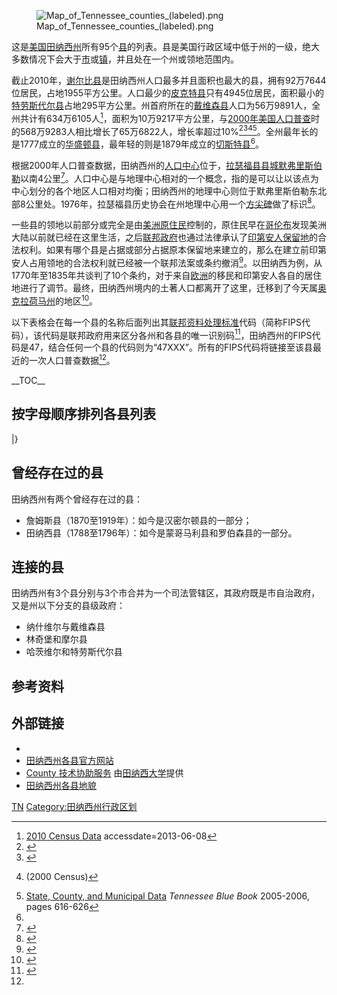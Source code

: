 {{Tennessee clickable map}}
[[File:Map_of_Tennessee_counties_(labeled).png|right]]

这是[[美国|美国]][[田纳西州|田纳西州]]所有95个[[县_(美国)|县]]的列表。县是美国行政区域中低于州的一级，绝大多数情况下会大于[[市|市]]或[[镇|镇]]，并且处在一个州或领地范围内。

截止2010年，[[谢尔比县_(田纳西州)|谢尔比县]]是田纳西州人口最多并且面积也最大的县，拥有92万7644位居民，占地1955平方公里。人口最少的[[皮克特县_(田纳西州)|皮克特县]]只有4945位居民，面积最小的[[特劳斯代尔县|特劳斯代尔县]]占地295平方公里。州首府所在的[[戴维森县_(田纳西州)|戴维森县]]人口为56万9891人，全州共计有634万6105人<ref>[http://www.census.gov/2010census/data/ 2010 Census Data] {{Wayback|url=http://www.census.gov/2010census/data/ |date=20151021183257 }}accessdate=2013-06-08</ref>，面积为10万9217平方公里，与[[2000年美国人口普查|2000年美国人口普查]]时的568万9283人相比增长了65万6822人，增长率超过10%<ref>{{Cite web |url=http://www.census.gov//census2000/states/tn.html |title=Census 2000 Data for the State of Tennessee |accessdate=2013-06-08 |archive-date=2013-05-07 |archive-url=https://web.archive.org/web/20130507093007/http://www.census.gov/census2000/states/tn.html |dead-url=no }}</ref><ref name="NACO">{{cite web|url=http://www.naco.org/Template.cfm?Section=Find_a_County&Template=%2Fcffiles%2Fcounties%2Fstate.cfm&state.cfm&statecode=TN |title=NACo – Find a county |author=National Association of Counties |accessdate=2007-07-22|archiveurl=https://web.archive.org/web/20050410094312/http://www.naco.org/Template.cfm?Section=Find_a_County&Template=%2Fcffiles%2Fcounties%2Fstate.cfm&state.cfm&statecode=TN |archivedate=2005-04-10 }}</ref><ref name="Cen">{{cite web |url=http://quickfacts.census.gov/qfd/maps/tennessee_map.html |title=Tennessee QuickFacts |work=U.S. Census Bureau |accessdate=2007-11-28 |archive-url=https://web.archive.org/web/20071118065351/http://quickfacts.census.gov/qfd/maps/tennessee_map.html |archive-date=2007-11-18 }} (2000 Census)</ref><ref name="BlueBook statistics">[http://state.tn.us/sos/bluebook/05-06/48-data.pdf State, County, and Municipal Data] {{Wayback|url=http://state.tn.us/sos/bluebook/05-06/48-data.pdf |date=20120114000007 }} ''Tennessee Blue Book'' 2005-2006, pages 616-626</ref>。全州最年长的是1777成立的[[华盛顿县_(田纳西州)|华盛顿县]]，最年轻的则是1879年成立的[[切斯特县_(田纳西州)|切斯特县]]<ref name=NACO/>。

根据2000年人口普查数据，田纳西州的[[人口中心|人口中心]]位于{{coord|35.795862|N|86.397772|W|}}，[[拉瑟福县_(田纳西州)|拉瑟福县]][[县城|县城]][[默弗里斯伯勒_(田纳西州)|默弗里斯伯勒]]以南4公里<ref name="CenX">{{cite web |url=http://www.census.gov/geo/www/cenpop/statecenters.txt |title=Population centers of each U.S. state, 2000 |work=census.gov |publisher=United States Census Bureau |accessdate=2013-06-08 |archive-date=2012-12-20 |archive-url=https://web.archive.org/web/20121220032846/http://www.census.gov/geo/www/cenpop/statecenters.txt |dead-url=no }}</ref>。人口中心是与地理中心相对的一个概念，指的是可以让以该点为中心划分的各个地区人口相对均衡；田纳西州的地理中心则位于默弗里斯伯勒东北部8公里处。1976年，拉瑟福县历史协会在州地理中心用一个[[方尖碑|方尖碑]]做了标识<ref name="RuthChamb">{{cite web|url=http://www.rutherfordchamber.org/cvb/visitors/what-to-see/what-to-see-detail.php?PRKey=14 |title=Geographic Center of Tennessee |work=rutherfordchamber.org |publisher=Rutherford County - Chamber of Commerce |accessdate=2008-01-01 |archiveurl=https://web.archive.org/web/20071213222800/http://www.rutherfordchamber.org/cvb/visitors/what-to-see/what-to-see-detail.php?PRKey=14 |archivedate=2007-12-13 |deadurl=yes }}</ref>。

一些县的领地以前部分或完全是由[[美洲原住民|美洲原住民]]控制的，原住民早在[[哥伦布|哥伦布]]发现美洲大陆以前就已经在这里生活，之后[[联邦政府|联邦政府]]也通过法律承认了[[印第安人保留地|印第安人保留地]]的合法权利。如果有哪个县是占据或部分占据原本保留地来建立的，那么在建立前印第安人占用领地的合法权利就已经被一个联邦法案或条约撤消<ref name=FindLaw>{{cite web |url=http://library.findlaw.com/1999/Jan/1/241490.html |title=Indian Lands |work=FindLaw.com |accessdate=2008-01-20 |archive-date=2007-12-30 |archive-url=https://web.archive.org/web/20071230024106/http://library.findlaw.com/1999/Jan/1/241490.html |dead-url=no }}</ref>。以田纳西为例，从1770年至1835年共谈判了10个条约，对于来自[[欧洲|欧洲]]的移民和印第安人各自的居住地进行了调节。最终，田纳西州境内的土著人口都离开了这里，迁移到了今天属[[奥克拉荷马州|奥克拉荷马州]]的地区<ref name=TNencyclopedia>{{cite web |url=http://tennesseeencyclopedia.net/entry.php?rec=1401 |title=Treaties |work=Tennessee Encyclopedia of History and Culture |publisher=University of Tennessee Press |accessdate=2013-06-08 |archive-date=2020-08-03 |archive-url=https://web.archive.org/web/20200803000259/https://tennesseeencyclopedia.net/entries/treaties/ |dead-url=no }}</ref>。

以下表格会在每一个县的名称后面列出其[[联邦资料处理标准|联邦资料处理标准]]代码（简称FIPS代码），该代码是联邦政府用来区分各州和各县的唯一识别码<ref>{{cite web | url=http://www.itl.nist.gov/fipspubs/fip6-4.htm | title=FIPS Publish 6-4 | publisher=National Institute of Standards and Technology | accessdate=2013-06-08 | deadurl=yes | archiveurl=https://web.archive.org/web/20130929074056/http://www.itl.nist.gov/fipspubs/fip6-4.htm | archivedate=2013年9月29日 | df= }}</ref>，田纳西州的FIPS代码是47，结合任何一个县的代码则为“47XXX”。所有的FIPS代码将链接至该县最近的一次人口普查数据<ref name="FIPS"/>。

__TOC__
{{clear}}

==按字母顺序排列各县列表==
<onlyinclude>
{{Countytabletop
| region_width      = 
| fips_ref          =<ref name="FIPS">{{cite web|url= http://www.epa.gov/enviro/html/codes/tn.html|title= EPA County FIPS Code Listing|publisher= EPA|accessdate= 2013-06-08|archive-date= 2004-09-28|archive-url= https://web.archive.org/web/20040928120312/http://www.epa.gov/enviro/html/codes/tn.html|dead-url= no}}</ref>
| region_seat_title = [[县城|县城]]
| region_seat_width = 
| region_seat_ref   =<ref name=NACO/> 
| data2_title       = 建立
| data2_width       =
| data2_ref         =<ref name="NACO"/>
| data3_title       = 起源
| data3_width       = 
| data3_ref         = <ref name="BlueBook names">[http://www.state.tn.us/sos/bluebook/05-06/44-counties.pdf Origins Of Tennessee County Names] {{webarchive|url=https://web.archive.org/web/20100821032357/http://www.state.tn.us/sos/bluebook/05-06/44-counties.pdf |date=2010-08-21}}, ''[[Tennessee_Blue_Book|Tennessee Blue Book]]'' 2005-2006, pages 508-513</ref>
| data4_title       = 词源
| data4_width       = 
| data4_ref         = <ref name="BlueBook names"/>
| data4_unsortable  = yes
| area_ref          =<ref name="USA TODAY">{{cite news|url=https://www.usatoday.com/news/nation/census/default.htm|title=2010 Census Shows Population and Diversity Trends|access-date=2011-03-17|work=USA Today|first1=Judy|last1=Keen|url-status=live|archive-url=https://web.archive.org/web/20110309070907/http://www.usatoday.com/news/nation/census/default.htm|archive-date=2011-03-09}}</ref><ref name="NACO"/>
| data5_title       = 
| data5_width       =
| data5_ref         =
}}
{{Countyrow|Name=安德森县 |N=47 |Num=001 |Seat=克林顿 |Data2=1801 |Data3=诺克斯县和格兰杰县|Data4=田纳西州[[联邦参议员|联邦参议员]]，首任[[美国财政部|美国财政部]]审计长约瑟夫·安德森|Population=75129 |Area=875平方公里 |Map=Map_of_Tennessee_highlighting_Anderson_County.svg}}
{{Countyrow|Name=贝德福县 |N=47 |Num=003 |Seat=谢尔比维尔 |Data2=1807 |Data3=拉瑟福县|Data4=当地一位大地主，[[美国独立战争|美国独立战争]][[军官|军官]]托马斯·贝德福|Population=45058 |Area=1228平方公里 |Map=Map_of_Tennessee_highlighting_Bedford_County.svg}}
{{Countyrow|Name=本顿县 |N=47 |Num=005 |Seat=卡姆登|Data2=1835 |Data3=汉弗莱斯县|Data4=县内早期定居者，克瑞克内战老兵大卫·本顿|Population=16489 |Area=1020平方公里 |Map=Map_of_Tennessee_highlighting_Benton_County.svg}}
{{Countyrow|Name=布莱德索县 |N=47 |Num=007 |Seat=派克维尔|Data2=1807 |Data3=罗恩县和印第安领地 |Data4=安东尼·布莱德索，独立战争士兵、[[测量|测量员]]，索姆奈县早期居民|Population=12876 |Area=1052平方公里 |Map=Map_of_Tennessee_highlighting_Bledsoe_County.svg}}
{{Countyrow|Name=布朗特县|N=47 |Num=009 |Seat=玛丽维尔|Data2=1795 |Data3=诺克斯县|Data4=联邦参议员威廉·布朗特，西部领地州长|Population=123010 |Area=1448平方公里 |Map=Map_of_Tennessee_highlighting_Blount_County.svg}}
{{Countyrow|Name=布拉德利县 |N=47 |Num=011 |Seat=克利夫兰 |Data2=1836 |Data3=印第安领地 |Data4=田纳西州议员爱德华·布拉德利 |Population=98963 |Area=852平方公里 |Map=Map_of_Tennessee_highlighting_Bradley_County.svg}}
{{Countyrow|Name=坎贝尔县 |N=47 |Num=013 |Seat=杰克斯伯勒 |Data2=1806 |Data3=安德森县和克莱本县|Data4=弗吉尼亚市民议院成员亚瑟·坎贝尔，与印第安人订立条约的谈判代表 |Population=40716 |Area=1243平方公里 |Map=Map_of_Tennessee_highlighting_Campbell_County.svg}}
{{Countyrow|Name=坎农县|N=47 |Num=015 |Seat=伍德伯里|Data2=1836 |Data3=拉瑟福县、史密斯县和沃伦县|Data4=田纳西州州长纽顿·坎农|Population=13801 |Area=689平方公里 |Map=Map_of_Tennessee_highlighting_Cannon_County.svg}}
{{Countyrow|Name=卡罗尔县 |N=47 |Num=017 |Seat=亨廷顿 |Data2=1821 |Data3=印第安领地 |Data4=田纳西州州长威廉·卡罗尔|Population=28522 |Area=1551平方公里 |Map=Map_of_Tennessee_highlighting_Carroll_County.svg}}
{{Countyrow|Name=卡特县 |N=47 |Num=019 |Noeat=伊丽莎白顿 |Data2=1796 |Data3=华盛顿县|Data4=美国独立战争兰顿·卡特[[上校|上校]] |Population=57424 |Area=883平方公里 |Map=Map_of_Tennessee_highlighting_Carter_County.svg}}
{{Countyrow|Name=奇特姆县 |N=47 |Num=021 |Seat=阿什兰市 |Data2=1856 |Data3=戴维森县、迪克森县、蒙哥马利县和罗伯森县|Data4=田纳西州议员爱德华·奇特姆. |Population=39105 |Area=785平方公里 |Map=Map_of_Tennessee_highlighting_Cheatham_County.svg}}
{{Countyrow|Name=切斯特县 |N=47 |Num=023 |Seat=亨德森 |Data2=1879 |Data3=哈德曼县、亨德森县、麦克奈里县和麦迪逊县|Data4=田纳西州议员罗伯特·I·切斯特 |Population=17131	|Area=749平方公里 |Map=Map_of_Tennessee_highlighting_Chester_County.svg}}
{{Countyrow|Name=克莱本县 |N=47 |Num=025 |Seat=塔兹维尔 |Data2=1801 |Data3=格兰杰县和霍金斯县|Data4=[[路易斯安纳州|路易斯安纳州]]州长、[[密西西比州|密西西比领地]]州长威廉·C·C·克莱本 |Population=32213|Area=1124平方公里 |Map=Map_of_Tennessee_highlighting_Claiborne_County.svg}}
{{Countyrow|Name=克莱县 |N=47 |Num=027 |Seat=塞莱纳 |Data2=1870 |Data3=杰克逊县和欧弗顿县|Data4=[[联邦众议院议长|联邦众议院议长]]、[[美国国务卿|国务卿]][[亨利·克莱|亨利·克莱]]|Population=7861 |Area=611平方公里 |Map=Map_of_Tennessee_highlighting_Clay_County.svg}}
{{Countyrow|Name=科克县 |N=47 |Num=029 |Seat=纽波特 |Data2=1797 |Data3=杰斐逊县 |Data4=威廉·科克，田纳西州最早的联邦参议员之一 |Population=35662 |Area=1124平方公里 |Map=Map_of_Tennessee_highlighting_Cocke_County.svg}}
{{Countyrow|Name=科菲县 |N=47 |Num=031 |Seat=曼彻斯特 |Data2=1836 |Data3=贝德福县、沃伦县和富兰克林县|Data4=约翰·科菲，[[1812年战争|1812年战争]]老兵，边疆拓宽者|Population=52796 |Area=1111平方公里 |Map=Map_of_Tennessee_highlighting_Coffee_County.svg}}
{{Countyrow|Name=克罗基特县 |N=47 |Num=033 |Seat=阿拉莫 |Data2=1871 |Data3=海伍德县、麦迪逊县、戴尔县和吉布森县 |Data4=[[大卫·克罗基特|大卫·克罗基特]]、[[联邦众议员|联邦众议员]]，[[阿拉摩之战|阿拉摩之战]]英雄 |Population=14586	|Area=686平方公里 |Map=Map_of_Tennessee_highlighting_Crockett_County.svg}}
{{Countyrow|Name=坎伯兰县 |N=47 |Num=035 |Seat=克罗斯维尔 |Data2=1855 |Data3=怀特县、布莱德索县、芬特雷斯县、瑞县、摩根县和普特南县 |Data4=同名山脉 |Population=56053 |Area=1766平方公里 |Map=Map_of_Tennessee_highlighting_Cumberland_County.svg}}
{{Countyrow|Name=戴维森县 |N=47 |Num=037 |Seat=纳什维尔 |Data2=1783 |Data3=[[北卡罗莱纳州|北卡罗莱纳州]]的一部分 |Data4=威廉·李·戴维森，[[美国独立战争|美国独立战争]]北卡罗莱纳[[准将|准将]] |Population=626681 |Area=1300平方公里 |Map=Map_of_Tennessee_highlighting_Davidson_County.svg}}
{{Countyrow|Name=迪凯特县 |N=47 |Num=039 |Seat=迪凯特维尔 |Data2=1845 |Data3=佩里县 |Data4=1812年战争英雄，[[美国海军|美国海军]]军官史蒂芬·迪凯特 |Population=11757 |Area=862平方公里 |Map=Map_of_Tennessee_highlighting_Decatur_County.svg}}
{{Countyrow|Name=迪卡尔布县 |N=47 |Num=041 |Seat=史密斯维尔 |Data2=1837 |Data3=富兰克林县、坎农县、杰克逊县和怀特县|Data4=[[美国独立战争|美国独立战争]][[大陆军|大陆军]][[少将|少将]]约翰·迪卡尔布 |Population=18723 |Area=787平方公里 |Map=Map_of_Tennessee_highlighting_DeKalb_County.svg}}
{{Countyrow|Name=迪克森县 |N=47 |Num=043 |Seat=夏洛特 |Data2=1803 |Data3=蒙哥马利县和罗伯森县|Data4=[[联邦众议员|联邦众议员]]威廉·迪克森|Population=49666 |Area=1269平方公里 |Map=Map_of_Tennessee_highlighting_Dickson_County.svg}}
{{Countyrow|Name=戴尔县 |N=47 |Num=045 |Seat=戴尔斯堡 |Data2=1823 |Data3=印第安领地 |Data4=田纳西州议员罗伯特·亨瑞·戴尔 |Population=38335	 |Area=1321平方公里 |Map=Map_of_Tennessee_highlighting_Dyer_County.svg}}
{{Countyrow|Name=费耶特县 |N=47 |Num=047 |Seat=萨默维尔 |Data2=1824 |Data3=印第安领地 |Data4=[[拉法耶特侯爵|拉法耶特侯爵]]，美国独立战争将军 |Population=38412 |Area=1826平方公里 |Map=Map_of_Tennessee_highlighting_Fayette_County.svg}}
{{Countyrow|Name=芬特雷斯县 |N=47 |Num=049 |Seat=詹姆斯敦 |Data2=1823 |Data3=摩根县、欧弗顿县和怀特县|Data4=田纳西州议员詹姆斯·芬特雷斯 |Population=17959 |Area=1292平方公里 |Map=Map_of_Tennessee_highlighting_Fentress_County.svg}}
{{Countyrow|Name=富兰克林县 |N=47 |Num=051 |Seat=温彻斯特 |Data2=1807 |Data3=拉瑟福县和印第安领地 |Data4=[[美国国父|美国国父]][[本杰明·富兰克林|本杰明·富兰克林]]|Population=41052|Area=1432平方公里 |Map=Map_of_Tennessee_highlighting_Franklin_County.svg}}
{{Countyrow|Name=吉布森县 |N=47 |Num=053 |Seat=特伦顿 |Data2=1823 |Data3=印第安领地 |Data4=约翰·H·吉布森，纳奇兹远征成员 |Population=49683 |Area=1562平方公里 |Map=Map_of_Tennessee_highlighting_Gibson_County.svg}}
{{Countyrow|Name=贾尔斯县 |N=47 |Num=055 |Seat=普瓦斯基 |Data2=1809 |Data3=印第安领地 |Data4=联邦参议员、[[弗吉尼亚州|弗吉尼亚州]]州长威廉·布兰奇·贾尔斯<small>(1762–1830)</small>. |Population=29485 |Area=1582平方公里 |Map=Map_of_Tennessee_highlighting_Giles_County.svg}}
{{Countyrow|Name=格兰杰县|N=47 |Num=057 |Seat=拉特利奇 |Data2=1796 |Data3=霍金斯县和诺克斯县 |Data4=玛丽·格兰杰·布朗特，[[美国宪法签署人列表|美国宪法签署人]]威廉·布朗特的妻子，也是之后成为田纳西州的西南领地第一夫人|Population=22657 |Area=725平方公里 |Map=Map_of_Tennessee_highlighting_Grainger_County.svg}}
{{Countyrow|Name=格林县 |N=47 |Num=059 |Seat=格林维尔 |Data2=1783 |Data3=华盛顿县 |Data4=美国独立战争将军内森尼尔·格林 |Population=68831 |Area=1611平方公里 |Map=Map_of_Tennessee_highlighting_Greene_County.svg}}
{{Countyrow|Name=格兰迪县 |N=47 |Num=061 |Seat=阿尔塔蒙特 |Data2=1844 |Data3=科菲县、沃伦县和富兰克林县 |Data4=[[联邦司法部长|联邦司法部长]][[费利克斯·格兰迪|费利克斯·格兰迪]] |Population=13703 |Area=935平方公里 |Map=Map_of_Tennessee_highlighting_Grundy_County.svg}}
{{Countyrow|Name=汉布伦县 |N=47 |Num=063 |Seat=莫里斯敦 |Data2=1870 |Data3=杰斐逊县、格兰杰县和格林县|Data4=以一位早期居民姓氏命名 |Population=62544|Area=417平方公里 |Map=Map_of_Tennessee_highlighting_Hamblen_County.svg}}
{{Countyrow|Name=汉密尔顿县 |N=47 |Num=065 |Seat=查塔努加 |Data2=1819 |Data3=瑞县和印第安领地 |Data4=[[美国国父|美国国父]]，首任[[美国财政部长|美国财政部长]][[亚历山大·汉密尔顿|亚历山大·汉密尔顿]] |Population=336463 |Area=1406平方公里 |Map=Map_of_Tennessee_highlighting_Hamilton_County.svg}}
{{Countyrow|Name=汉考克县 |N=47 |Num=067 |Seat=斯尼德维尔 |Data2=1844 |Data3=霍金斯县和克莱本县 |Data4=[[大陆会议|大陆会议]]主席[[约翰·汉考克|约翰·汉考克]] |Population=6819 |Area=575平方公里 |Map=Map_of_Tennessee_highlighting_Hancock_County.svg}}
{{Countyrow|Name=哈德曼县 |N=47 |Num=069 |Seat=玻利瓦尔 |Data2=1823 |Data3=哈丁县和印第安领地 |Data4=1812年战争老兵，[[德克萨斯共和国|德克萨斯共和国]]议员托马斯·琼斯·哈德曼县 |Population=27253 |Area=1730平方公里 |Map=Map_of_Tennessee_highlighting_Hardeman_County.svg}}
{{Countyrow|Name=哈丁县 |N=47 |Num=071 |Seat=萨凡纳 |Data2=1819 |Data3=印第安领地 |Data4=西南领地议员约瑟夫·哈丁 |Population=26026 |Area=1497平方公里 |Map=Map_of_Tennessee_highlighting_Hardin_County.svg}}
{{Countyrow|Name=霍金斯县 |N=47 |Num=073 |Seat=罗杰斯维尔 |Data2=1786 |Data3=沙利文县 |Data4=联邦参议员本杰明·霍金斯 |Population=56833 |Area=1261平方公里 |Map=Map_of_Tennessee_highlighting_Hawkins_County.svg}}
{{Countyrow|Name=海伍德县 |N=47 |Num=075 |Seat=布朗斯维尔 |Data2=1823 |Data3=印第安领地 |Data4=被称为“田纳西历史之父”的法官约翰·海伍德 |Population=18787 |Area=1380平方公里 |Map=Map_of_Tennessee_highlighting_Haywood_County.svg}}
{{Countyrow|Name=亨德森县 |N=47 |Num=077 |Seat=莱克星顿 |Data2=1821 |Data3=印第安领地 |Data4=1812年战争军官詹姆斯·亨德森 |Population=27769 |Area=1347平方公里 |Map=Map_of_Tennessee_highlighting_Henderson_County.svg}}
{{Countyrow|Name=亨利县 |N=47 |Num=079 |Seat=巴黎 |Data2=1821 |Data3=印第安领地 |Data4=开国元勋，[[维吉尼亚州|维吉尼亚州]]州长[[帕特里克·亨利|帕特里克·亨利]] |Population=32330 |Area=1456平方公里 |Map=Map_of_Tennessee_highlighting_Henry_County.svg}}
{{Countyrow|Name=希克曼县 |N=47 |Num=081 |Seat=森特维尔 |Data2=1807 |Data3=迪克森县 |Data4=艾德温·希克曼，一位被美洲原住民所杀的长枪猎人 |Population=24690 |Area=1588平方公里 |Map=Map_of_Tennessee_highlighting_Hickman_County.svg}}
{{Countyrow|Name=休斯敦县 |N=47 |Num=083 |Seat=艾琳 |Data2=1871 |Data3=迪克森县、汉弗莱斯县、蒙哥马利县和斯图尔特县 |Data4=[[山姆·休斯敦|山姆·休斯敦]]，田纳西州长和联邦众议员，德克萨斯共和国总统、德克萨斯州长、联邦参议员 |Population=8426 |Area=518平方公里 |Map=Map_of_Tennessee_highlighting_Houston_County.svg}}
{{Countyrow|Name=汉弗莱斯县 |N=47 |Num=085 |Seat=韦弗利 |Data2=1809 |Data3=斯图尔特县 |Data4=[[联邦众议员|联邦众议员]]帕里·韦恩·汉弗莱斯 |Population=18538 |Area=1378平方公里 |Map=Map_of_Tennessee_highlighting_Humphreys_County.svg}}
{{Countyrow|Name=杰克逊县 |N=47 |Num=087 |Seat=盖恩斯伯勒 |Data2=1801 |Data3=史密斯县和印第安领地 |Data4=[[美国总统|美国总统]][[安德鲁·杰克逊|安德鲁·杰克逊]] |Population=11638 |Area=800平方公里 |Map=Map_of_Tennessee_highlighting_Jackson_County.svg}}
{{Countyrow|Name=杰弗逊县 |N=47 |Num=089 |Seat=丹德里奇 |Data2=1792 |Data3=格林县和霍金斯县|Data4=开国元勋、美国总统[[托马斯·杰弗逊|托马斯·杰弗逊]] |Population=51407|Area=710平方公里 |Map=Map_of_Tennessee_highlighting_Jefferson_County.svg}}
{{Countyrow|Name=约翰逊县 |N=47 |Num=091 |Seat=芒廷城 |Data2=1836 |Data3=卡特县|Data4=卡特县早期居民托马斯·约翰逊 |Population=18244 |Area=774平方公里 |Map=Map_of_Tennessee_highlighting_Johnson_County.svg}}
{{Countyrow|Name=诺克斯县 |N=47 |Num=093 |Seat=诺克斯维尔 |Data2=1792 |Data3=格林县和霍金斯县 |Data4=[[亨利·诺克斯|亨利·诺克斯]]，首任[[美国战争部长|美国战争部长]] |Population=432226|Area=1318平方公里 |Map=Map_of_Tennessee_highlighting_Knox_County.svg}}
{{Countyrow|Name=莱克县 |N=47 |Num=095 |Seat=蒂普顿维尔 |Data2=1870 |Data3=奥拜恩县 |Data4=里尔富特湖（湖的英文与县名一样是Lake） |Population=7832 |Area=422平方公里 |Map=Map_of_Tennessee_highlighting_Lake_County.svg}}
{{Countyrow|Name=劳德代尔县 |N=47 |Num=097 |Seat=里普利 |Data2=1835 |Data3=海伍德县、戴尔县和蒂普顿县 |Data4=在1812年战争中牺牲的詹姆斯·劳德代尔 |Population=27815	 |Area=1217平方公里 |Map=Map_of_Tennessee_highlighting_Lauderdale_County.svg}}
{{Countyrow|Name=劳伦斯县 |N=47 |Num=099 |Seat=劳伦斯伯格 |Data2=1817 |Data3=希克曼县和印第安领地 |Data4=1812年战争英雄，美国海军军官詹姆斯·劳伦斯 |Population=41869|Area=1598平方公里 |Map=Map_of_Tennessee_highlighting_Lawrence_County.svg}}
{{Countyrow|Name=刘易斯县 |N=47 |Num=101 |Seat=霍恩沃尔德 |Data2=1843 |Data3=希克曼县、劳伦斯县、韦恩县和摩利县 |Data4=美国西部的探险家[[梅里韦瑟·刘易斯|梅里韦瑟·刘易斯]] |Population=12161 |Area=730平方公里 |Map=Map_of_Tennessee_highlighting_Lewis_County.svg}}
{{Countyrow|Name=林肯县 |N=47 |Num=103 |Seat=费耶特维尔 |Data2=1809 |Data3=贝德福县 |Data4=美国战争部长本杰明·林肯 |Population=33361 |Area=1476平方公里 |Map=Map_of_Tennessee_highlighting_Lincoln_County.svg}}
{{Countyrow|Name=劳登县 |N=47 |Num=105 |Seat=劳登 |Data2=1870 |Data3=罗恩县、门罗县、布朗特县和麦克明县 |Data4=[[法国-印第安人战争|法国-印第安人战争]]中的英美军队将军，第4世劳登伯爵约翰·坎贝尔 |Population=48556|Area=593平方公里 |Map=Map_of_Tennessee_highlighting_Loudon_County.svg}}
{{Countyrow|Name=梅肯县 |N=47 |Num=111 |Seat=拉法叶 |Data2=1842 |Data3=史密斯县和索姆奈县|Data4=联邦参议员内森尼尔·梅肯 |Population=22248|Area=795平方公里 |Map=Map_of_Tennessee_highlighting_Macon_County.svg}}
{{Countyrow|Name=麦迪逊县 |N=47 |Num=113 |Seat=杰克逊县 |Data2=1821 |Data3=印第安领地 |Data4=[[美国宪法|美国宪法]]之父，美国总统[[詹姆斯·麦迪逊|詹姆斯·麦迪逊]] |Population=98294 |Area=1443平方公里 |Map=Map_of_Tennessee_highlighting_Madison_County.svg}}
{{Countyrow|Name=马里昂县 |N=47 |Num=115 |Seat=贾斯帕 |Data2=1817 |Data3=印第安领地 |Data4=弗朗西斯·马里昂，美国独立战争[[军官|军官]] |Population=28237 |Area=1295平方公里 |Map=Map_of_Tennessee_highlighting_Marion_County.svg}}
{{Countyrow|Name=马歇尔县 |N=47 |Num=117 |Seat=刘易斯堡 |Data2=1836 |Data3=贾尔斯县、贝德福县、林肯县和摩利县 |Data4=[[美国首席大法官|美国首席大法官]][[约翰·马歇尔|约翰·马歇尔]] |Population=30617|Area=971平方公里 |Map=Map_of_Tennessee_highlighting_Marshall_County.svg}}
{{Countyrow|Name=摩利县 |N=47 |Num=119 |Seat=哥伦比亚 |Data2=1807 |Data3=威廉森县和印第安领地 |Data4=田纳西州议员亚伯兰·波因德克斯特·摩利 |Population=80956|Area=1588平方公里 |Map=Map_of_Tennessee_highlighting_Maury_County.svg}}
{{Countyrow|Name=麦克明县 |N=47 |Num=107 |Seat=阿森斯 |Data2=1819 |Data3=印第安领地 |Data4=田纳西州州长约瑟夫·麦克明 |Population=52266|Area=1114平方公里 |Map=Map_of_Tennessee_highlighting_McMinn_County.svg}}
{{Countyrow|Name=麦克奈里县 |N=47 |Num=109 |Seat=塞尔莫 |Data2=1823 |Data3=哈丁县 |Data4=美国田纳西联邦地区法院法官约翰·麦克奈里 |Population=26075 |Area=1450平方公里 |Map=Map_of_Tennessee_highlighting_McNairy_County.svg}}
{{Countyrow|Name=梅格斯县 |N=47 |Num=121 |Seat=迪凯特 |Data2=1836 |Data3=瑞县 |Data4=大陆军[[上校|上校]]老瑞腾·J·梅格斯 |Population=11753 |Area=505平方公里 |Map=Map_of_Tennessee_highlighting_Meigs_County.svg}}
{{Countyrow|Name=门罗县 |N=47 |Num=123 |Seat=麦迪逊维尔 |Data2=1819 |Data3=印第安领地 |Data4=美国总统[[詹姆斯·门罗|詹姆斯·门罗]] |Population=44519|Area=1645平方公里 |Map=Map_of_Tennessee_highlighting_Monroe_County.svg}}
{{Countyrow|Name=蒙哥马利县 |N=47 |Num=125 |Seat=克拉克斯维尔 |Data2=1796 |Data3=田纳西县 |Data4=约翰·蒙哥马利，尼加杰克远征领队 |Population=172331|Area=1396平方公里 |Map=Map_of_Tennessee_highlighting_Montgomery_County.svg}}
{{Countyrow|Name=摩尔县 |N=47 |Num=127 |Seat=林奇堡 |Data2=1871 |Data3=贝德福县、林肯县和富兰克林县 |Data4=田纳西州议员威廉·摩尔 |Population=6362|Area=334平方公里 |Map=Map_of_Tennessee_highlighting_Moore_County.svg}}
{{Countyrow|Name=摩根县 |N=47 |Num=129 |Seat=瓦特堡 |Data2=1817 |Data3=安德森县和罗恩县|Data4=美国独立战争军官丹尼尔·摩根县 |Population=21987|Area=1352平方公里 |Map=Map_of_Tennessee_highlighting_Morgan_County.svg}}
{{Countyrow|Name=奥拜恩县 |N=47 |Num=131 |Seat=尤宁城 |Data2=1823 |Data3=印第安领地 |Data4=同名河流 |Population=31807 |Area=1412平方公里 |Map=Map_of_Tennessee_highlighting_Obion_County.svg}}
{{Countyrow|Name=欧弗顿县 |N=47 |Num=133 |Seat=利文斯顿 |Data2=1806 |Data3=杰克逊县和印第安领地 |Data4=田纳西州高等法院法官约翰·欧弗顿 |Population=22083 |Area=1121平方公里 |Map=Map_of_Tennessee_highlighting_Overton_County.svg}}
{{Countyrow|Name=佩里县 |N=47 |Num=135 |Seat=林登 |Data2=1819 |Data3=汉弗莱斯县和希克曼县|Data4=1812年战争英雄和美国海军军官[[奥利弗·哈泽德·佩里|奥利弗·哈泽德·佩里]] |Population=7915 |Area=1075平方公里 |Map=Map_of_Tennessee_highlighting_Perry_County.svg}}
{{Countyrow|Name=皮克特县 |N=47 |Num=137 |Seat=伯兹敦 |Data2=1879 |Data3=芬特雷斯县和欧弗顿县 |Data4=田纳西州议员霍维尔·L·皮克特 |Population=5077|Area=422平方公里 |Map=Map_of_Tennessee_highlighting_Pickett_County.svg}}
{{Countyrow|Name=波尔克县 |N=47 |Num=139 |Seat=本顿 |Data2=1839 |Data3=麦克明县和布拉德利县 |Data4=美国总统[[詹姆斯·L·波尔克|詹姆斯·L·波尔克]] |Population=16825 |Area=1127平方公里 |Map=Map_of_Tennessee_highlighting_Polk_County.svg}}
{{Countyrow|Name=普特南县 |N=47 |Num=141 |Seat=库克威尔 |Data2=1854 |Data3=芬特雷斯县、杰克逊县、史密斯县、怀特县和欧弗顿县 |Data4=美国独立战争军官艾斯列尔·普特南 |Population=72321|Area=1039平方公里 |Map=Map_of_Tennessee_highlighting_Putnam_County.svg}}
{{Countyrow|Name=瑞县 |N=47 |Num=143 |Seat=代顿 |Data2=1807 |Data3=罗恩县 |Data4=联邦众议员约翰·瑞 |Population=31809|Area=818平方公里 |Map=Map_of_Tennessee_highlighting_Rhea_County.svg}}
{{Countyrow|Name=罗恩县 |N=47 |Num=145 |Seat=金斯顿 |Data2=1801 |Data3=诺克斯县和印第安领地 |Data4=西纳西州长阿奇博尔德·罗恩 |Population=54181 |Area=935平方公里 |Map=Map_of_Tennessee_highlighting_Roane_County.svg}}
{{Countyrow|Name=罗伯森县 |N=47 |Num=147 |Seat=斯普林菲尔德 |Data2=1796 |Data3=田纳西县和索姆奈县 |Data4=田纳西州议员詹姆斯·罗伯森县 |Population=66283|Area=1235平方公里 |Map=Map_of_Tennessee_highlighting_Robertson_County.svg}}
{{Countyrow|Name=拉瑟福县 |N=47 |Num=149 |Seat=默弗里斯伯勒 |Data2=1803 |Data3=戴维森县、威廉森县和威尔森县 |Data4=美国独立战争军官，[[北卡罗莱纳州|北卡罗莱纳州]]政治领袖格里菲斯·拉瑟福 |Population=262604|Area=1603平方公里 |Map=Map_of_Tennessee_highlighting_Rutherford_County.svg}}
{{Countyrow|Name=斯科特县 |N=47 |Num=151 |Seat=亨茨维尔 |Data2=1849 |Data3=安德森县、坎贝尔县、芬特雷斯县和摩根县 |Data4=经历过[[美墨战争|美墨战争]]、1812年战争、[[美国内战|美国内战]]的美国陆军中将[[温菲尔德·斯科特|温菲尔德·斯科特]] |Population=22228|Area=1378平方公里 |Map=Map_of_Tennessee_highlighting_Scott_County.svg}}
{{Countyrow|Name=塞夸奇县 |N=47 |Num=153 |Seat=邓拉普 |Data2=1857 |Data3=汉密尔顿县、马里昂县和沃伦县 |Data4=美洲原住民[[切罗基语|切罗基语]]，含义不确定 |Population=14112|Area=689平方公里 |Map=Map_of_Tennessee_highlighting_Sequatchie_County.svg}}
{{Countyrow|Name=塞维尔县 |N=47 |Num=155 |Seat=塞维尔维尔 |Data2=1794 |Data3=杰斐逊县 |Data4=首位田纳西州州长约翰·塞维尔 |Population=89889|Area=1533平方公里 |Map=Map_of_Tennessee_highlighting_Sevier_County.svg}}
{{Countyrow|Name=谢尔比县 |N=47 |Num=157 |Seat=孟菲斯 |Data2=1819 |Data3=从美洲原住民[[奇克索人|奇克索人]]中收购的领地<ref name=TNencTipton>{{cite |url=http://tennesseeencyclopedia.net/entry.php?rec=1387 |title=Tipton County |work=Tennessee Encyclopedia of History and Culture |publisher=University of Tennessee Press |author=Angela Wallace Finley |accessdate=2013-06-09 |archive-date=2017-11-07 |archive-url=https://web.archive.org/web/20171107032117/http://tennesseeencyclopedia.net/entry.php?rec=1387 |dead-url=no }}</ref>|Data4=第一和第五任[[肯塔基州|肯塔基州]]州长[[艾萨克·谢尔比|艾萨克·谢尔比]]，打过1812年战争和美国独立战争 |Population=927644|Area=1955平方公里 |Map=Map_of_Tennessee_highlighting_Shelby_County.svg}}
{{Countyrow|Name=史密斯县 |N=47 |Num=159 |Seat=迦太基 |Data2=1799 |Data3=索姆奈县和印第安领地 |Data4=美国独立战争军官、联邦参议员丹尼尔·史密斯 |Population=19166 |Area=813平方公里 |Map=Map_of_Tennessee_highlighting_Smith_County.svg}}
{{Countyrow|Name=斯图尔特县 |N=47 |Num=161 |Seat=多佛 |Data2=1803 |Data3=蒙哥马利县 |Data4= 田纳西州议员，[[密西西比州|密西西比领地]]副州长邓肯·斯图尔特 |Population=13324|Area=1186平方公里 |Map=Map_of_Tennessee_highlighting_Stewart_County.svg}}
{{Countyrow|Name=沙利文县 |N=47 |Num=163 |Seat=布朗特维尔 |Data2=1779 |Data3=华盛顿县 |Data4=[[新罕布什尔州|新罕布什尔州]]州长[[约翰·沙利文|约翰·沙利文]] |Population=156823 |Area=1070平方公里 |Map=Map_of_Tennessee_highlighting_Sullivan_County.svg}}
{{Countyrow|Name=索姆奈县 |N=47 |Num=165 |Seat=加勒廷 |Data2=1786 |Data3=戴维森县 |Data4=美国独立战争大陆军准将杰思罗·索姆奈 |Population=160645|Area=1370平方公里 |Map=Map_of_Tennessee_highlighting_Sumner_County.svg}}
{{Countyrow|Name=蒂普顿县 |N=47 |Num=167 |Seat=科文顿 |Data2=1823 |Data3=谢尔比县（原是印第安领地）<ref name=TNencTipton/> |Data4=雅各布·科文顿，他于1791年在与美洲原住民一场有关[[西北领地|西北领地]]的冲突中被杀<ref name=TNencTipton/> |Population=61081|Area=1189平方公里 |Map=Map_of_Tennessee_highlighting_Tipton_County.svg}}
{{Countyrow|Name=特劳斯代尔县 |N=47 |Num=169 |Seat=哈茨维尔 |Data2=1870 |Data3=威尔森县、梅肯县、史密斯县和索姆奈县 |Data4=威廉·特劳斯代尔，田纳西州州长，州参议员，美国驻[[巴西|巴西]][[大使|大使]]，[[美墨战争|美墨战争]]士兵和军官 |Population=7870|Area=295平方公里 |Map=Map_of_Tennessee_highlighting_Trousdale_County.svg}}
{{Countyrow|Name=尤尼科伊县 |N=47 |Num=171 |Seat=欧文 |Data2=1875 |Data3=华盛顿县和卡特县 |Data4=美洲原住民指[[阿巴拉契亚山脉|阿巴拉契亚山脉]]的词，意思可能是“白色”或“浓雾环绕” |Population=18313|Area=482平方公里 |Map=Map_of_Tennessee_highlighting_Unicoi_County.svg}}
{{Countyrow|Name=尤宁县 |N=47 |Num=173 |Seat=梅纳德维尔 |Data2=1850 |Data3=格兰杰县、克莱本县、坎贝尔县、安德森县和诺克斯县 |Data4=5个县各让出部分土地组成新县来纪念对内战[[北军|北方联邦]]的支持，县名原文Union意为联盟|Population=19109|Area=580平方公里 |Map=Map_of_Tennessee_highlighting_Union_County.svg}}
{{Countyrow|Name=范布伦县 |N=47 |Num=175 |Seat=斯宾塞 |Data2=1840 |Data3=沃伦县和怀特县 |Data4=美国总统[[马丁·范布伦|马丁·范布伦]] |Population=5548 |Area=640平方公里 |Map=Map_of_Tennessee_highlighting_Van_Buren_County.svg}}
{{Countyrow|Name=沃伦县 |N=47 |Num=177 |Seat=麦克明维尔 |Data2=1807 |Data3=怀特县、杰克逊县、史密斯县和印第安领地 |Data4=美国独立战争军官[[约瑟夫·沃伦|约瑟夫·沃伦]] |Population=39839 |Area=1121平方公里 |Map=Map_of_Tennessee_highlighting_Warren_County.svg}}
{{Countyrow|Name=华盛顿县 |N=47 |Num=179 |Seat=琼斯伯勒 |Data2=1777 |Data3=北卡罗莱纳州的一部分 |Data4=美国国父[[乔治·华盛顿|乔治·华盛顿]] |Population=122979|Area=844平方公里 |Map=Map_of_Tennessee_highlighting_Washington_County.svg}}
{{Countyrow|Name=韦恩县 |N=47 |Num=181 |Seat=韦恩斯伯勒 |Data2=1817 |Data3=希克曼县 |Data4=美国独立战争将军安东尼·韦恩 |Population=17021|Area=1901平方公里 |Map=Map_of_Tennessee_highlighting_Wayne_County.svg}}
{{Countyrow|Name=威克莱县 |N=47 |Num=183 |Seat=德勒斯登 |Data2=1823 |Data3=印第安领地 |Data4=联邦众议员罗伯特·威克莱 |Population=35021|Area=1502平方公里 |Map=Map_of_Tennessee_highlighting_Weakley_County.svg}}
{{Countyrow|Name=怀特县 |N=47 |Num=185 |Seat=斯巴达 |Data2=1806 |Data3=杰克逊县和史密斯县 |Data4=县内首位[[欧洲|欧洲]]移民约翰·怀特，也是美国独立战争士兵 |Population=25841 |Area=976平方公里 |Map=Map_of_Tennessee_highlighting_White_County.svg}}
{{Countyrow|Name=威廉森县 |N=47 |Num=187 |Seat=富兰克林 |Data2=1799 |Data3=戴维森县 |Data4=联邦众议员休·威廉森县 |Population=183182|Area=1507平方公里 |Map=Map_of_Tennessee_highlighting_Williamson_County.svg}}
{{Countyrow|Name=威尔逊县 |N=47 |Num=189 |Seat=莱巴嫩 |Data2=1799 |Data3=索姆奈县 |Data4=北卡罗莱纳和西南领地议员 |Population=113993|Area=1479平方公里 |Map=Map_of_Tennessee_highlighting_Williamson_County.svg}}
|}

== 曾经存在过的县 ==
田纳西州有两个曾经存在过的县：
*詹姆斯县（1870至1919年）：如今是汉密尔顿县的一部分；
*田纳西县（1788至1796年）：如今是蒙哥马利县和罗伯森县的一部分。

== 连接的县 ==
田纳西州有3个县分别与3个市合并为一个司法管辖区，其政府既是市自治政府，又是州以下分支的县级政府：
* 纳什维尔与戴维森县
* 林奇堡和摩尔县
* 哈茨维尔和特劳斯代尔县

== 参考资料 ==
{{reflist|2}}

== 外部链接 ==
*{{dmoz|Regional/North_America/United_States/Tennessee/Counties|Tennessee Counties}}
*[http://www.countystate.info/Tennessee.htm 田纳西州各县官方网站] {{Wayback|url=http://www.countystate.info/Tennessee.htm |date=20130811213305 }}
*[http://www.ctas.utk.edu/ County 技术协助服务] {{Wayback|url=http://www.ctas.utk.edu/ |date=20150906161100 }}由[[田纳西大学|田纳西大学]]提供
*[http://web.eecs.utk.edu/~dunigan/landforms/county.html 田纳西州各县地貌] {{Wayback|url=http://web.eecs.utk.edu/~dunigan/landforms/county.html |date=20130629011739 }}

{{U.S. Counties}}

[[Category:美国各州行政区划|TN]]
[[Category:田纳西州行政区划|Category:田纳西州行政区划]]